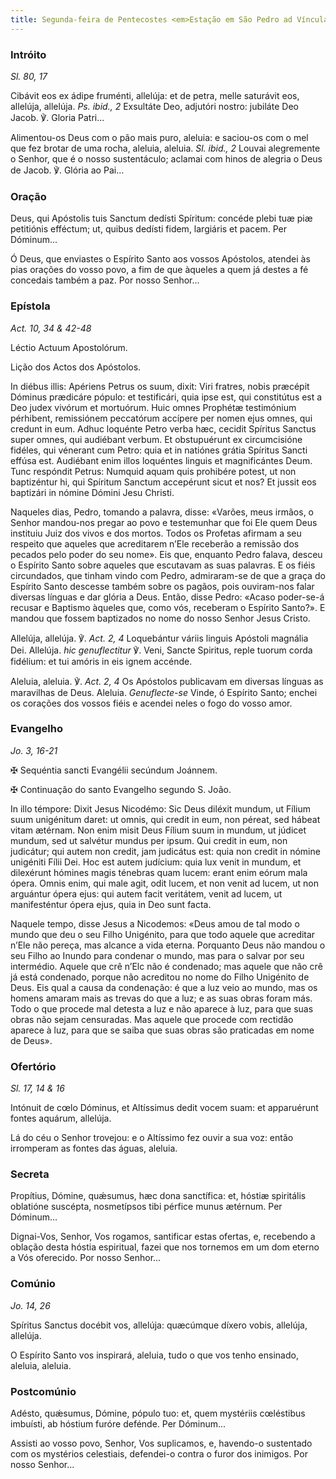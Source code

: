 ```yaml
---
title: Segunda-feira de Pentecostes <em>Estação em São Pedro ad Víncula
---
```


### Intróito

<em>Sl. 80, 17</em>

<div class="side-by-side not-content">

Cibávit eos ex ádipe fruménti, allelúja: et de petra, melle saturávit eos, allelúja, allelúja. <em>Ps. ibid., 2</em> Exsultáte Deo, adjutóri nostro: jubiláte Deo Jacob. ℣. Gloria Patri...

Alimentou-os Deus com o pão mais puro, aleluia: e saciou-os com o mel que fez brotar de uma rocha, aleluia, aleluia. <em>Sl. ibid., 2</em> Louvai alegremente o Senhor, que é o nosso sustentáculo; aclamai com hinos de alegria o Deus de Jacob. ℣. Glória ao Pai...

</div>

### Oração

<div class="side-by-side not-content">

Deus, qui Apóstolis tuis Sanctum dedísti Spíritum: concéde plebi tuæ piæ petitiónis efféctum; ut, quibus dedísti fidem, largiáris et pacem. Per Dóminum...

Ó Deus, que enviastes o Espírito Santo aos vossos Apóstolos, atendei às pias orações do vosso povo, a fim de que àqueles a quem já destes a fé concedais também a paz. Por nosso Senhor...

</div>

### Epístola

<em>Act. 10, 34 & 42-48</em>

<div class="side-by-side not-content">

Léctio Actuum Apostolórum.

Lição dos Actos dos Apóstolos.

In diébus illis: Apériens Petrus os suum, dixit: Viri fratres, nobis præcépit Dóminus prædicáre pópulo: et testificári, quia ipse est, qui constitútus est a Deo judex vivórum et mortuórum. Huic omnes Prophétæ testimónium pérhibent, remissiónem peccatórum accípere per nomen ejus omnes, qui credunt in eum. Adhuc loquénte Petro verba hæc, cecidit Spíritus Sanctus super omnes, qui audiébant verbum. Et obstupuérunt ex circumcisióne fidéles, qui vénerant cum Petro: quia et in natiónes grátia Spíritus Sancti effúsa est. Audiébant enim illos loquéntes linguis et magnificántes Deum. Tunc respóndit Petrus: Numquid aquam quis prohibére potest, ut non baptizéntur hi, qui Spíritum Sanctum accepérunt sicut et nos? Et jussit eos baptizári in nómine Dómini Jesu Christi.

Naqueles dias, Pedro, tomando a palavra, disse: «Varões, meus irmãos, o Senhor mandou-nos pregar ao povo e testemunhar que foi Ele quem Deus instituiu Juiz dos vivos e dos mortos. Todos os Profetas afirmam a seu respeito que aqueles que acreditarem n’Ele receberão a remissão dos pecados pelo poder do seu nome». Eis que, enquanto Pedro falava, desceu o Espírito Santo sobre aqueles que escutavam as suas palavras. E os fiéis circundados, que tinham vindo com Pedro, admiraram-se de que a graça do Espírito Santo descesse também sobre os pagãos, pois ouviram-nos falar diversas línguas e dar glória a Deus. Então, disse Pedro: «Acaso poder-se-á recusar e Baptismo àqueles que, como vós, receberam o Espírito Santo?». E mandou que fossem baptizados no nome do nosso Senhor Jesus Cristo.

</div>

<div class="side-by-side not-content">

Allelúja, allelúja. ℣. <em>Act. 2, 4</em> Loquebántur váriis linguis Apóstoli magnália Dei. Allelúja. <em>hic genuflectitur</em> ℣. Veni, Sancte Spiritus, reple tuorum corda fidélium: et tui amóris in eis ignem accénde.

Aleluia, aleluia. ℣. <em>Act. 2, 4</em> Os Apóstolos publicavam em diversas línguas as maravilhas de Deus. Aleluia. <em>Genuflecte-se</em> Vinde, ó Espírito Santo; enchei os corações dos vossos fiéis e acendei neles o fogo do vosso amor.

</div>

### Evangelho

<em>Jo. 3, 16-21</em>

<div class="side-by-side not-content">

<span class="cross text-red-500">✠</span> Sequéntia sancti Evangélii secúndum Joánnem.

<span class="cross text-red-500">✠</span> Continuação do santo Evangelho segundo S. João.

In illo témpore: Dixit Jesus Nicodémo: Sic Deus diléxit mundum, ut Fílium suum unigénitum daret: ut omnis, qui credit in eum, non péreat, sed hábeat vitam ætérnam. Non enim misit Deus Fílium suum in mundum, ut júdicet mundum, sed ut salvétur mundus per ipsum. Qui credit in eum, non judicátur; qui autem non credit, jam judicátus est: quia non credit in nómine unigéniti Fílii Dei. Hoc est autem judícium: quia lux venit in mundum, et dilexérunt hómines magis ténebras quam lucem: erant enim eórum mala ópera. Omnis enim, qui male agit, odit lucem, et non venit ad lucem, ut non arguántur ópera ejus: qui autem facit veritátem, venit ad lucem, ut manifesténtur ópera ejus, quia in Deo sunt facta.

Naquele tempo, disse Jesus a Nicodemos: «Deus amou de tal modo o mundo que deu o seu Filho Unigénito, para que todo aquele que acreditar n’Ele não pereça, mas alcance a vida eterna. Porquanto Deus não mandou o seu Filho ao Inundo para condenar o mundo, mas para o salvar por seu intermédio. Aquele que crê n’Elc não é condenado; mas aquele que não crê já está condenado, porque não acreditou no nome do Filho Unigénito de Deus. Eis qual a causa da condenação: é que a luz veio ao mundo, mas os homens amaram mais as trevas do que a luz; e as suas obras foram más. Todo o que procede mal detesta a luz e não aparece à luz, para que suas obras não sejam censuradas. Mas aquele que procede com rectidão aparece à luz, para que se saiba que suas obras são praticadas em nome de Deus».

</div>

### Ofertório

<em>Sl. 17, 14 & 16</em>

<div class="side-by-side not-content">

Intónuit de cœlo Dóminus, et Altíssimus dedit vocem suam: et apparuérunt fontes aquárum, allelúja.

Lá do céu o Senhor trovejou: e o Altíssimo fez ouvir a sua voz: então irromperam as fontes das águas, aleluia.

</div>

### Secreta

<div class="side-by-side not-content">

Propítius, Dómine, quǽsumus, hæc dona sanctífica: et, hóstiæ spiritális oblatióne suscépta, nosmetípsos tibi pérfice munus ætérnum. Per Dóminum...

Dignai-Vos, Senhor, Vos rogamos, santificar estas ofertas, e, recebendo a oblação desta hóstia espiritual, fazei que nos tornemos em um dom eterno a Vós oferecido. Por nosso Senhor...

</div>

### Comúnio

<em>Jo. 14, 26</em>

<div class="side-by-side not-content">

Spíritus Sanctus docébit vos, allelúja: quæcúmque díxero vobis, allelúja, allelúja.

O Espírito Santo vos inspirará, aleluia, tudo o que vos tenho ensinado, aleluia, aleluia.

</div>

### Postcomúnio

<div class="side-by-side not-content">

Adésto, quǽsumus, Dómine, pópulo tuo: et, quem mystériis cœléstibus imbuísti, ab hóstium furóre defénde. Per Dóminum...

Assisti ao vosso povo, Senhor, Vos suplicamos, e, havendo-o sustentado com os mystérios celestiais, defendei-o contra o furor dos inimigos. Por nosso Senhor...

</div>
